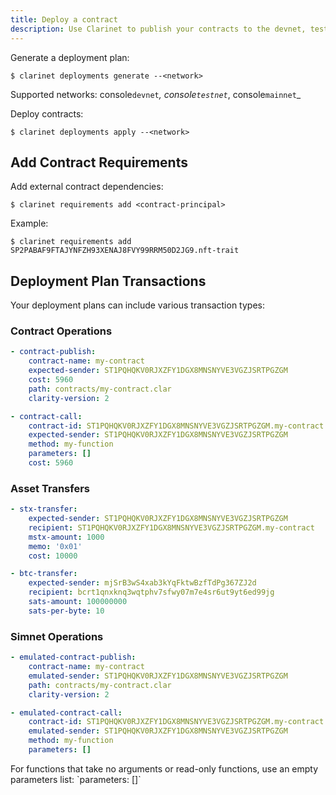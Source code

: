 ```yaml
---
title: Deploy a contract
description: Use Clarinet to publish your contracts to the devnet, testnet, or mainnet networks.
---
```


Generate a deployment plan:

```terminal
$ clarinet deployments generate --<network>
```
Supported networks: console`devnet`_, console`testnet`_, console`mainnet`_

Deploy contracts:

```terminal
$ clarinet deployments apply --<network>
```

## Add Contract Requirements
Add external contract dependencies:

```terminal
$ clarinet requirements add <contract-principal>
```

Example:
```terminal
$ clarinet requirements add SP2PABAF9FTAJYNFZH93XENAJ8FVY99RRM50D2JG9.nft-trait
```

## Deployment Plan Transactions

Your deployment plans can include various transaction types:

### Contract Operations
```yaml
- contract-publish:
    contract-name: my-contract
    expected-sender: ST1PQHQKV0RJXZFY1DGX8MNSNYVE3VGZJSRTPGZGM
    cost: 5960
    path: contracts/my-contract.clar
    clarity-version: 2

- contract-call:
    contract-id: ST1PQHQKV0RJXZFY1DGX8MNSNYVE3VGZJSRTPGZGM.my-contract
    expected-sender: ST1PQHQKV0RJXZFY1DGX8MNSNYVE3VGZJSRTPGZGM
    method: my-function
    parameters: []
    cost: 5960
```

### Asset Transfers
```yaml
- stx-transfer:
    expected-sender: ST1PQHQKV0RJXZFY1DGX8MNSNYVE3VGZJSRTPGZGM
    recipient: ST1PQHQKV0RJXZFY1DGX8MNSNYVE3VGZJSRTPGZGM.my-contract
    mstx-amount: 1000
    memo: '0x01'
    cost: 10000

- btc-transfer:
    expected-sender: mjSrB3wS4xab3kYqFktwBzfTdPg367ZJ2d
    recipient: bcrt1qnxknq3wqtphv7sfwy07m7e4sr6ut9yt6ed99jg
    sats-amount: 100000000
    sats-per-byte: 10
```

### Simnet Operations
```yaml
- emulated-contract-publish:
    contract-name: my-contract
    emulated-sender: ST1PQHQKV0RJXZFY1DGX8MNSNYVE3VGZJSRTPGZGM
    path: contracts/my-contract.clar
    clarity-version: 2

- emulated-contract-call:
    contract-id: ST1PQHQKV0RJXZFY1DGX8MNSNYVE3VGZJSRTPGZGM.my-contract
    emulated-sender: ST1PQHQKV0RJXZFY1DGX8MNSNYVE3VGZJSRTPGZGM
    method: my-function
    parameters: []
```

<Callout title="Note">
For functions that take no arguments or read-only functions, use an empty parameters list: `parameters: []`
</Callout>
